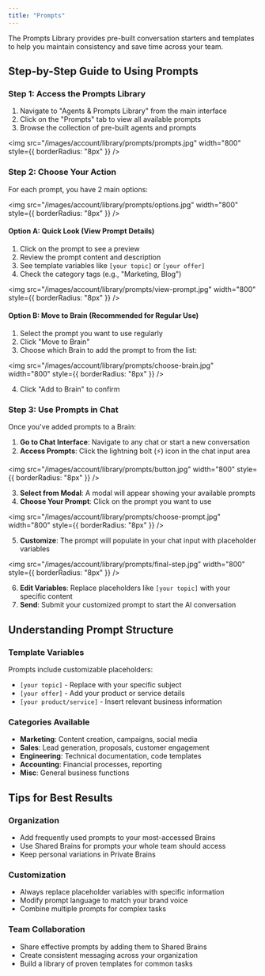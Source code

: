 ```yaml
---
title: "Prompts"
---
```


The Prompts Library provides pre-built conversation starters and templates to help you maintain consistency and save time across your team.

## Step-by-Step Guide to Using Prompts

### Step 1: Access the Prompts Library
1. Navigate to "Agents & Prompts Library" from the main interface
2. Click on the "Prompts" tab to view all available prompts
3. Browse the collection of pre-built agents and prompts

  <img
    src="/images/account/library/prompts/prompts.jpg"
    width="800"
    style={{ borderRadius: "8px" }}
  />

### Step 2: Choose Your Action

For each prompt, you have 2 main options:

  <img
    src="/images/account/library/prompts/options.jpg"
    width="800"
    style={{ borderRadius: "8px" }}
  />

#### Option A: Quick Look (View Prompt Details)

1. Click on the prompt to see a preview
2. Review the prompt content and description
3. See template variables like `[your topic]` or `[your offer]`
4. Check the category tags (e.g., "Marketing, Blog")

  <img
    src="/images/account/library/prompts/view-prompt.jpg"
    width="800"
    style={{ borderRadius: "8px" }}
  />

#### Option B: Move to Brain (Recommended for Regular Use)

1. Select the prompt you want to use regularly
2. Click "Move to Brain" 
3. Choose which Brain to add the prompt to from the list:

  <img
    src="/images/account/library/prompts/choose-brain.jpg"
    width="800"
    style={{ borderRadius: "8px" }}
  />

4. Click "Add to Brain" to confirm

### Step 3: Use Prompts in Chat

Once you've added prompts to a Brain:

1. **Go to Chat Interface**: Navigate to any chat or start a new conversation
2. **Access Prompts**: Click the lightning bolt (⚡) icon in the chat input area

  <img
    src="/images/account/library/prompts/button.jpg"
    width="800"
    style={{ borderRadius: "8px" }}
  />

3. **Select from Modal**: A modal will appear showing your available prompts
4. **Choose Your Prompt**: Click on the prompt you want to use

  <img
    src="/images/account/library/prompts/choose-prompt.jpg"
    width="800"
    style={{ borderRadius: "8px" }}
  />

5. **Customize**: The prompt will populate in your chat input with placeholder variables

  <img
    src="/images/account/library/prompts/final-step.jpg"
    width="800"
    style={{ borderRadius: "8px" }}
  />

6. **Edit Variables**: Replace placeholders like `[your topic]` with your specific content
7. **Send**: Submit your customized prompt to start the AI conversation

## Understanding Prompt Structure

### Template Variables
Prompts include customizable placeholders:
- `[your topic]` - Replace with your specific subject
- `[your offer]` - Add your product or service details
- `[your product/service]` - Insert relevant business information

### Categories Available
- **Marketing**: Content creation, campaigns, social media
- **Sales**: Lead generation, proposals, customer engagement
- **Engineering**: Technical documentation, code templates
- **Accounting**: Financial processes, reporting
- **Misc**: General business functions

## Tips for Best Results

### Organization
- Add frequently used prompts to your most-accessed Brains
- Use Shared Brains for prompts your whole team should access
- Keep personal variations in Private Brains

### Customization
- Always replace placeholder variables with specific information
- Modify prompt language to match your brand voice
- Combine multiple prompts for complex tasks

### Team Collaboration
- Share effective prompts by adding them to Shared Brains
- Create consistent messaging across your organization
- Build a library of proven templates for common tasks